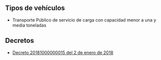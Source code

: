 ## Tipos de vehículos

- Transporte Público de servicio de carga con capacidad menor a una y media toneladas

## Decretos

- [Decreto 20181000000015 del 2 de enero de 2018](https://www.popayan.gov.co/sites/default/files/decreto_20181000000015_02012018.pdf)
